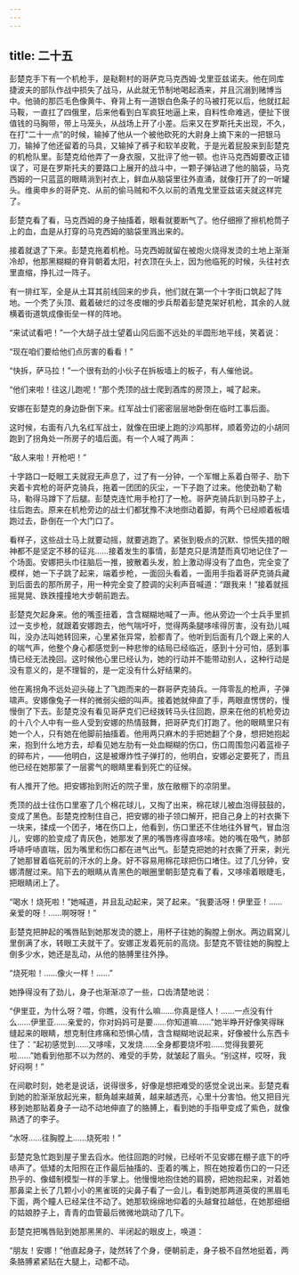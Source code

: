 ```yaml
---
---
---
```

title: 二十五
---




彭楚克手下有一个机枪手，是鞑靼村的哥萨克马克西姆·戈里亚兹诺夫。他在同库捷波夫的部队作战中损失了战马，从此就无节制地喝起酒来，并且沉溺到赌博当中。他骑的那匹毛色像黄牛、脊背上有一道银白色条子的马被打死以后，他就扛起马鞍，一直扛了四俄里，后来他看到白军疯狂地逼上来，自料性命难逃，便扯下很值钱的马胸带，带上马笼头，从战场上开了小差。后来又在罗斯托夫出现，不久，在打“二十一点”的时候，输掉了他从一个被他砍死的大尉身上摘下来的一把银马刀，输掉了他还留着的马具，又输掉了裤子和软羊皮靴，于是光着屁股来到彭楚克的机枪队里。彭楚克给他弄了一身衣服，又批评了他一顿。也许马克西姆要改正错误了，可是在罗斯托夫的要路口上展开的战斗中，一颗子弹钻进了他的脑袋，马克西姆的一只蓝蓝的眼睛淌到衬衣上，鲜血从脑袋里往外直涌，就像打开了的一听罐头。维奥申乡的哥萨克、从前的偷马贼和不久以前的酒鬼戈里亚兹诺夫就这样完了。

彭楚克看了看，马克西姆的身子抽搐着，眼看就要断气了。他仔细擦了擦机枪筒子上的血，血是从打穿的马克西姆的脑袋里溅出来的。

接着就退了下来。彭楚克拖着机枪。马克西姆就留在被炮火烧得发烫的土地上渐渐冷却，他那黑糊糊的脊背朝着太阳，衬衣顶在头上，因为他临死的时候，头往衬衣里直缩，挣扎过一阵子。

有一排红军，全是从土耳其前线回来的步兵，他们就在第一个十字街口筑起了阵地。一个秃了头顶、戴着破烂的过冬皮帽的步兵帮着彭楚克架好机枪，其余的人就横着街道筑成像街垒一样的阵地。

“来试试看吧！”一个大胡子战士望着山冈后面不远处的半圆形地平线，笑着说：

“现在咱们要给他们点厉害的看看！”

“快拆，萨马拉！”一个很有劲的小伙子在拆板墙上的板子，有人催他说。

“他们来啦！往这儿跑呢！”那个秃顶的战士爬到酒库的房顶上，喊了起来。

安娜在彭楚克的身边卧倒下来。红军战士们密密层层地卧倒在临时工事后面。

这时候，右面有八九名红军战士，就像在田埂上跑的沙鸡那样，顺着旁边的小胡同跑到了拐角处一所房子的墙后面。有一个人喊了两声：

“敌人来啦！开枪吧！”

十字路口一眨眼工夫就寂无声息了，过了有一分钟，一个军帽上系着白带子、肋下夹着卡宾枪的哥萨克骑兵，拖着一团团的灰尘，一下子跑了过来。他使劲勒了勒马，勒得马蹲下了后腿。彭楚克连忙用手枪打了一枪。哥萨克骑兵趴到马脖子上，往后跑去。原来在机枪旁边的战士们都犹豫不决地捯动着脚，有两个已经顺着板墙跑过去，卧倒在一个大门口了。

看样子，这些战士马上就要动摇，就要逃跑了。紧张到极点的沉默、惊慌失措的眼神都不是坚定不移的征兆……接着发生的事情，彭楚克只是清楚而真切地记住了一个场面。安娜把头巾往脑后一推，披散着头发，脸上激动得没有了血色，完全变了模样，她一下子跳了起来，端着步枪，一面回头看着，一面用手指着哥萨克骑兵藏到后面去的那所房子，用一种完全变了腔调的尖利声音喊道：“跟我来！”接着就摇摇晃晃、跌跌撞撞地大步朝前跑去。

彭楚克欠起身来。他的嘴歪扭着，含含糊糊地喊了一声。他从旁边一个士兵手里抓过一支步枪，就跟着安娜跑去，他气喘吁吁，觉得两条腿哆嗦得厉害，没有劲儿喊叫，没办法叫她转回来，心里紧张异常，脸都青了。他听到后面有几个跟上来的人的喘气声，他整个身心都感觉到一种悲惨的结局已经临近，感到十分可怕，感到事情已经无法挽回。这时候他心里已经认为，她的行动并不能带动别人，这种行动是没有意义的，是不理智的，是一定没有什么好结果的。

他在离拐角不远处迎头碰上了飞跑而来的一群哥萨克骑兵。一阵零乱的枪声，子弹啸声。安娜像兔子一样的微弱尖细的叫声。接着她就伸直了手，两眼直愣愣的，慢慢倒了下去。彭楚克没有看见哥萨克们已经拨转马头往回跑，原来在他的机枪旁边的十八个人中有一些人受到安娜的热情鼓舞，把哥萨克们打跑了。他的眼睛里只有她一个人，只有她在他脚前抽搐着。他用两只麻木的手把她翻了个身，想把她抱起来，抱到什么地方去，却看见她左肋有一处血糊糊的伤口，伤口周围忽闪着蓝褂子的碎布片，——他明白，这是被爆炸性子弹打的，他明白，安娜必定要死了，而且他已经在她那蒙了一层雾气的眼睛里看到死亡的征候。

有人推开了他。把安娜抬到附近的院子里，放在敞棚下的凉阴里。

秃顶的战士往伤口里塞了几个棉花球儿，又掏了出来，棉花球儿被血泡得鼓鼓的，变成了黑色。彭楚克控制住自己，把安娜的褂子领口解开，把自己身上的衬衣撕下一块来，揉成一个团子，堵在伤口上，他看到，伤口里还不住地往外冒气，冒血泡儿，安娜的脸变成了青灰色，她那发了黑的嘴唇疼得直哆嗦。她的嘴在吸气，肺部呼哧呼哧直喘，因为嘴里和伤口都在进气出气。彭楚克把她的衬衣撕了开来，剥光了她那冒着临死前的汗水的上身。好不容易用棉花球把伤口堵住。过了几分钟，安娜清醒过来。陷下去的眼睛从青黑色的眼圈里朝彭楚克看了看，又哆嗦着眼睫毛，把眼睛闭上了。

“喝水！烧死啦！”她喊道，并且乱动起来，哭了起来。“我要活呀！伊里亚！……亲爱的呀！……啊呀呀！”

彭楚克把肿起的嘴唇贴到她那发烫的腮上，用杯子往她的胸膛上倒水。两边肩窝儿里倒满了水，转眼工夫就干了。安娜正发着死前的高烧。彭楚克不管往她的胸膛上倒多少水，她还是乱动，从他的胳膊里往外挣。

“烧死啦！……像火一样！……”

她挣得没有了劲儿，身子也渐渐凉了一些，口齿清楚地说：

“伊里亚，为什么呀？喂，你瞧，没有什么嘛……你真是怪人！……一点没有什么……伊里亚……亲爱的，你对妈妈可是要……你知道嘛……”她半睁开好像笑得眯缝起来的眼睛，想克制住疼痛和恐惧心情，含含糊糊地说起来，好像被什么东西卡住了：“起初感觉到……又哆嗦，又发烧……全身都要烧坏啦……觉得我要死啦……”她看到他那不以为然的、难受的手势，就皱起了眉头。“别这样，哎呀，我好闷啊！”

在间歇时刻，她老是说话，说得很多，好像是想把难受的感觉全说出来。彭楚克看到她的脸渐渐放起光来，额角越来越黄，越来越透亮，心里十分害怕。他又把目光移到她那贴着身子一动不动地伸直了的胳膊上，看到她的手指甲变成了紫色，就像熟透了的李子。

“水呀……往胸膛上……烧死啦！”

彭楚克急忙跑到屋子里去舀水。他往回跑的时候，已经听不见安娜在棚子底下的呼哧声了。低矮的太阳照在正作最后抽搐的、歪着的嘴上，照在她按着伤口的一只还热乎的、像蜡制模型一样的手掌上。他慢慢地抱住她的肩膀，把她抱起来，对着她那鼻梁上长了几颗小小的黑雀斑的尖鼻子看了一会儿，看到她那两道英俊的黑眉毛下面，两个瞳人已经呆住不动了。她那软绵绵地仰着的头越耷拉越低，在她那细细的姑娘脖子上，青青的血管最后微微地跳动了几下。

彭楚克把嘴唇贴到她那黑黑的、半闭起的眼皮上，唤道：

“朋友！安娜！”他直起身子，陡然转了个身，便朝前走，身子极不自然地挺着，两条胳膊紧紧贴在大腿上，动都不动。
